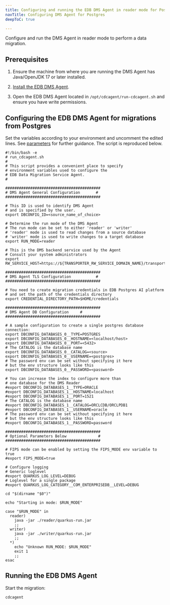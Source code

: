 ```yaml
---
title: Configuring and running the EDB DMS Agent in reader mode for Postgres sources
navTitle: Configuring DMS Agent for Postgres
deepToC: true

---
```


Configure and run the DMS Agent in reader mode to perform a data migration.

## Prerequisites

1.  Ensure the machine from where you are running the DMS Agent has Java/OpenJDK 17 or later installed.

2.  [Install the EDB DMS Agent](/edb-postgres-ai/latest/hybrid-manager/using_hybrid_manager/migration/installing/).

3.  Open the EDB DMS Agent located in `/opt/cdcagent/run-cdcagent.sh` and ensure you have write permissions.

## Configuring the EDB DMS Agent for migrations from Postgres

Set the variables according to your environment and uncomment the edited lines. See [parameters](/edb-postgres-ai/latest/hybrid-manager/using_hybrid_manager/migration/dms_agent_reference/) for further guidance. The script is reproduced below.

```shell
#!/bin/bash -e
# run_cdcagent.sh
#
# This script provides a convenient place to specify
# environment variables used to configure the
# EDB Data Migration Service Agent.
#

##########################################
# DMS Agent General Configuration       #
##########################################

# This ID is used to identify DMS Agent
# and is specified by the user.
export DBCONFIG_ID=<source_name_of_choice>

# Determine the run mode of the DMS Agent
# The run mode can be set to either 'reader' or 'writer'
# 'reader' mode is used to read changes from a source database
# 'writer' mode is used to write changes to a target database
export RUN_MODE=reader

# This is the DMS backend service used by the Agent
# Consult your system administrators
export RW_SERVICE_HOST=https://${TRANSPORTER_RW_SERVICE_DOMAIN_NAME}/transporter

##########################################
# DMS Agent TLS Configuration           #
##########################################

# You need to create migration credentials in EDB Postgres AI platform
# and set the path of the credentials directory
export CREDENTIAL_DIRECTORY_PATH=$HOME/credentials

##########################################
# DMS Agent DB Configuration     #
##########################################

# A sample configuration to create a single postgres database connection:
export DBCONFIG_DATABASES_0__TYPE=POSTGRES
export DBCONFIG_DATABASES_0__HOSTNAME=<localhost/host>
export DBCONFIG_DATABASES_0__PORT=<5432>
# The CATALOG is the database name
export DBCONFIG_DATABASES_0__CATALOG=<source>
export DBCONFIG_DATABASES_0__USERNAME=<postgres>
# The password env can be set without specifying it here
# but the env structure looks like this
export DBCONFIG_DATABASES_0__PASSWORD=<password>

# You can increase the index to configure more than
# one database for the DMS Reader
#export DBCONFIG_DATABASES_1__TYPE=ORACLE
#export DBCONFIG_DATABASES_1__HOSTNAME=localhost
#export DBCONFIG_DATABASES_1__PORT=1521
# The CATALOG is the database name
#export DBCONFIG_DATABASES_1__CATALOG=ORCLCDB/ORCLPDB1
#export DBCONFIG_DATABASES_1__USERNAME=oracle
# The password env can be set without specifying it here
# but the env structure looks like this
#export DBCONFIG_DATABASES_1__PASSWORD=password

##########################################
# Optional Parameters Below              #
##########################################

# FIPS mode can be enabled by setting the FIPS_MODE env variable to true
#export FIPS_MODE=true

# Configure logging
# Generic loglevel
#export QUARKUS_LOG_LEVEL=DEBUG
# Loglevel for a single package
#export QUARKUS_LOG_CATEGORY__COM_ENTERPRISEDB__LEVEL=DEBUG

cd "$(dirname "$0")"

echo "Starting in mode: $RUN_MODE"

case "$RUN_MODE" in
  reader)
    java -jar ./reader/quarkus-run.jar
    ;;
  writer)
    java -jar ./writer/quarkus-run.jar
    ;;
  *)
    echo "Unknown RUN_MODE: $RUN_MODE"
    exit 1
    ;;
esac

```

## Running the EDB DMS Agent

Start the migration:

```shell
cdcagent
```
